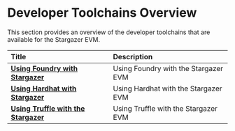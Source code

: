 # Developer Toolchains Overview

This section provides an overview of the developer toolchains that are available for the Stargazer EVM.

| Title                                                                                                                                 | Description                                                                                   |
| :------------------------------------------------------------------------------------------------------------------------------------ | :-------------------------------------------------------------------------------------------- |
| [**Using Foundry with Stargazer**](foundry-stargazer)                                           | Using Foundry with the Stargazer EVM |
| [**Using Hardhat with Stargazer**](hardhat-stargazer)                                           | Using Hardhat with the Stargazer EVM  |
| [**Using Truffle with the Stargazer**](truffle-stargazer)                                           | Using Truffle with the Stargazer EVM  |